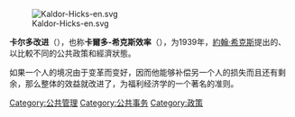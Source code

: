 [[Image:Kaldor-Hicks-en.svg|thumb]]

'''卡尔多改进'''（{{lang|en|Kaldor efficiency}}），也称'''卡爾多-希克斯效率'''（{{lang|en|Kaldor-Hicks efficiency}}），为1939年，[[約翰·希克斯|約翰·希克斯]]提出的、以比較不同的公共政策和經濟狀態。

如果一个人的境况由于变革而变好，因而他能够补偿另一个人的损失而且还有剩余，那么整体的效益就改进了，为福利经济学的一个著名的准则。

{{Econ-stub}}

[[Category:公共管理|Category:公共管理]]
[[Category:公共事务|Category:公共事务]]
[[Category:政策|Category:政策]]